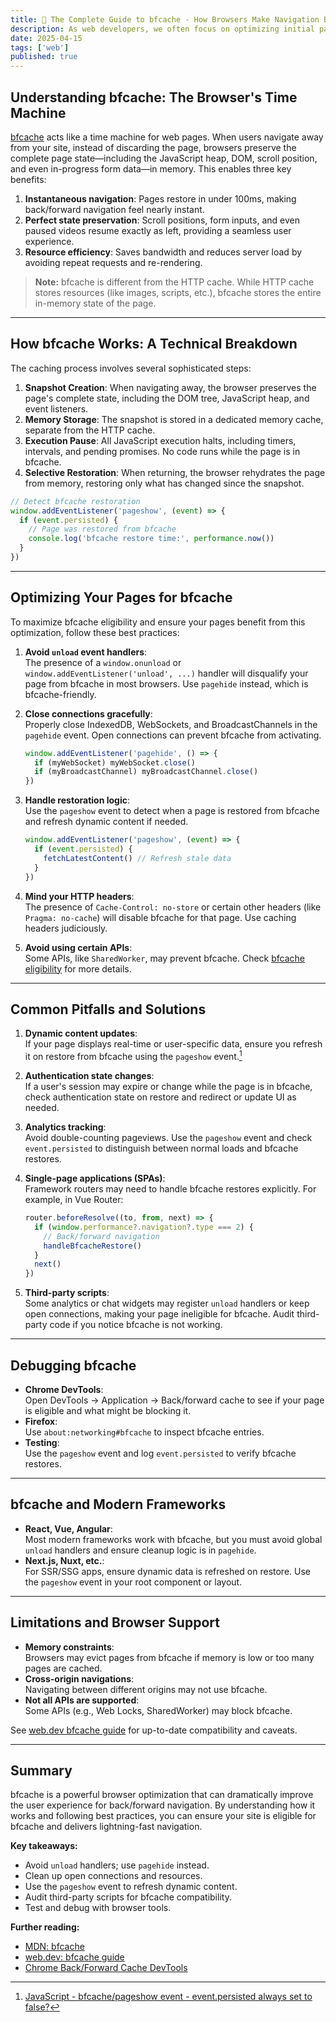 ```yaml
---
title: 🔁 The Complete Guide to bfcache - How Browsers Make Navigation Blazing Fast
description: As web developers, we often focus on optimizing initial page loads, but what happens when users click the back button? Modern browsers employ an ingenious optimization called bfcache (Back/Forward Cache) that makes navigation between previously visited pages nearly instantaneous. Let's dive deep into this performance powerhouse.
date: 2025-04-15
tags: ['web']
published: true
---
```


## Understanding bfcache: The Browser's Time Machine

[bfcache](https://developer.mozilla.org/en-US/docs/Glossary/bfcache) acts like a time machine for web pages. When users navigate away from your site, instead of discarding the page, browsers preserve the complete page state—including the JavaScript heap, DOM, scroll position, and even in-progress form data—in memory. This enables three key benefits:

1. **Instantaneous navigation**: Pages restore in under 100ms, making back/forward navigation feel nearly instant.
1. **Perfect state preservation**: Scroll positions, form inputs, and even paused videos resume exactly as left, providing a seamless user experience.
1. **Resource efficiency**: Saves bandwidth and reduces server load by avoiding repeat requests and re-rendering.

> **Note:** bfcache is different from the HTTP cache. While HTTP cache stores resources (like images, scripts, etc.), bfcache stores the entire in-memory state of the page.

---

## How bfcache Works: A Technical Breakdown

The caching process involves several sophisticated steps:

1. **Snapshot Creation**: When navigating away, the browser preserves the page's complete state, including the DOM tree, JavaScript heap, and event listeners.
1. **Memory Storage**: The snapshot is stored in a dedicated memory cache, separate from the HTTP cache.
1. **Execution Pause**: All JavaScript execution halts, including timers, intervals, and pending promises. No code runs while the page is in bfcache.
1. **Selective Restoration**: When returning, the browser rehydrates the page from memory, restoring only what has changed since the snapshot.

```js
// Detect bfcache restoration
window.addEventListener('pageshow', (event) => {
  if (event.persisted) {
    // Page was restored from bfcache
    console.log('bfcache restore time:', performance.now())
  }
})
```

---

## Optimizing Your Pages for bfcache

To maximize bfcache eligibility and ensure your pages benefit from this optimization, follow these best practices:

1. **Avoid `unload` event handlers**:  
   The presence of a `window.onunload` or `window.addEventListener('unload', ...)` handler will disqualify your page from bfcache in most browsers. Use `pagehide` instead, which is bfcache-friendly.

1. **Close connections gracefully**:  
   Properly close IndexedDB, WebSockets, and BroadcastChannels in the `pagehide` event. Open connections can prevent bfcache from activating.

   ```js
   window.addEventListener('pagehide', () => {
     if (myWebSocket) myWebSocket.close()
     if (myBroadcastChannel) myBroadcastChannel.close()
   })
   ```

1. **Handle restoration logic**:  
   Use the `pageshow` event to detect when a page is restored from bfcache and refresh dynamic content if needed.

   ```js
   window.addEventListener('pageshow', (event) => {
     if (event.persisted) {
       fetchLatestContent() // Refresh stale data
     }
   })
   ```

1. **Mind your HTTP headers**:  
   The presence of `Cache-Control: no-store` or certain other headers (like `Pragma: no-cache`) will disable bfcache for that page. Use caching headers judiciously.

1. **Avoid using certain APIs**:  
   Some APIs, like `SharedWorker`, may prevent bfcache. Check [bfcache eligibility](https://web.dev/bfcache/#what-can-prevent-bfcache) for more details.

---

## Common Pitfalls and Solutions

1. **Dynamic content updates**:  
   If your page displays real-time or user-specific data, ensure you refresh it on restore from bfcache using the `pageshow` event.[^1]

1. **Authentication state changes**:  
   If a user's session may expire or change while the page is in bfcache, check authentication state on restore and redirect or update UI as needed.

1. **Analytics tracking**:  
   Avoid double-counting pageviews. Use the `pageshow` event and check `event.persisted` to distinguish between normal loads and bfcache restores.

1. **Single-page applications (SPAs)**:  
   Framework routers may need to handle bfcache restores explicitly. For example, in Vue Router:

   ```js
   router.beforeResolve((to, from, next) => {
     if (window.performance?.navigation?.type === 2) {
       // Back/forward navigation
       handleBfcacheRestore()
     }
     next()
   })
   ```

1. **Third-party scripts**:  
   Some analytics or chat widgets may register `unload` handlers or keep open connections, making your page ineligible for bfcache. Audit third-party code if you notice bfcache is not working.

---

## Debugging bfcache

- **Chrome DevTools**:  
  Open DevTools → Application → Back/forward cache to see if your page is eligible and what might be blocking it.
- **Firefox**:  
  Use `about:networking#bfcache` to inspect bfcache entries.
- **Testing**:  
  Use the `pageshow` event and log `event.persisted` to verify bfcache restores.

---

## bfcache and Modern Frameworks

- **React, Vue, Angular**:  
  Most modern frameworks work with bfcache, but you must avoid global `unload` handlers and ensure cleanup logic is in `pagehide`.
- **Next.js, Nuxt, etc.**:  
  For SSR/SSG apps, ensure dynamic data is refreshed on restore. Use the `pageshow` event in your root component or layout.

---

## Limitations and Browser Support

- **Memory constraints**:  
  Browsers may evict pages from bfcache if memory is low or too many pages are cached.
- **Cross-origin navigations**:  
  Navigating between different origins may not use bfcache.
- **Not all APIs are supported**:  
  Some APIs (e.g., Web Locks, SharedWorker) may block bfcache.

See [web.dev bfcache guide](https://web.dev/bfcache/) for up-to-date compatibility and caveats.

---

## Summary

bfcache is a powerful browser optimization that can dramatically improve the user experience for back/forward navigation. By understanding how it works and following best practices, you can ensure your site is eligible for bfcache and delivers lightning-fast navigation.

**Key takeaways:**

- Avoid `unload` handlers; use `pagehide` instead.
- Clean up open connections and resources.
- Use the `pageshow` event to refresh dynamic content.
- Audit third-party scripts for bfcache compatibility.
- Test and debug with browser tools.

**Further reading:**

- [MDN: bfcache](https://developer.mozilla.org/en-US/docs/Glossary/bfcache)
- [web.dev: bfcache guide](https://web.dev/bfcache/)
- [Chrome Back/Forward Cache DevTools](https://developer.chrome.com/docs/devtools/application/back-forward-cache/)

[^1]: [JavaScript - bfcache/pageshow event - event.persisted always set to false?](https://stackoverflow.com/questions/17432899/javascript-bfcache-pageshow-event-event-persisted-always-set-to-false)

